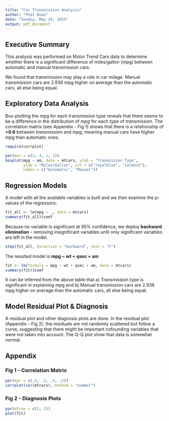 ```yaml
---
title: "Car Transmission Analysis"
author: "Phat Doan"
date: "Sunday, May 24, 2015"
output: pdf_document
---
```


## Executive Summary
This analysis was performed on Motor Trend Cars data to determine whether there is a significant difference of miles/gallon (mpg) between automatic and manual transmission cars. 

We found that transmission may play a role in car milage. Manual transmission cars are 2.936 mpg higher on average than the automatic cars, all else being equal.

## Exploratory Data Analysis
Box-plotting the mpg for each transmission type reveals that there seems to be a difference in the distribution of *mpg* for each type of *transmission*. The correlation matrix (see Appendix - Fig 1) shows that there is a relationship of **+0.6** between *transmission* and *mpg*, meaning manual cars have higher mpg than automatic ones.

```r
require(corrplot)
```

```r
par(mar = c(2, 4, 1, 1))
boxplot(mpg ~ am, data = mtcars, xlab = "Tranmission Type", 
        ylab = "Miles/Gallon", col = c("royalblue", "salmon2"), 
        names = c("Automatic", "Manual"))
```

\pagebreak

## Regression Models
A model with all the available variables is built and we then examine the p-values of the regressors:
```r
fit_all <- lm(mpg ~ ., data = mtcars)
summary(fit_all)$coef
```

Because no variable is significant at 95% confidence, we deploy **backward elimination** - removing insignificant variables until only significant variables are left in the model. 
```r
step(fit_all, direction = "backward", test = "F")
```
The resulted model is **mpg ~ wt + qsec + am**
```r
fit <- lm(formula = mpg ~ wt + qsec + am, data = mtcars)
summary(fit)$coef
```
It can be inferred from the above table that a) Transmission type is significant in explaining mpg and b) Manual transmission cars are 2.936 mpg higher on average than the automatic cars, all else being equal.

## Model Residual Plot & Diagnosis
A residual plot and other diagnosis plots are done. In the residual plot (Appendix - Fig 2), the residuals are not randomly scattered but follow a curve, suggesting that there might be important cofounding variables that were not taken into account. The Q-Q plot show that data is somewhat normal.


\pagebreak

## Appendix

### Fig 1 - Correlation Matrix

```r
par(mar = c(.5, .5, .5, .5))
corrplot(cor(mtcars), method = "number")
```

\pagebreak

### Fig 2 - Diagnosis Plots

```r
par(mfrow = c(2, 2))
plot(fit)
```

